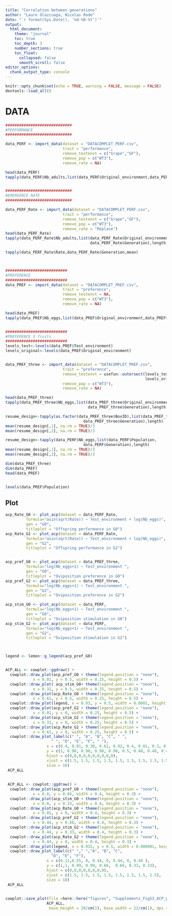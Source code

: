 ```yaml
---
title: "Correlation between generations"
author: "Laure Olazcuaga, Nicolas Rode"
date: "`r format(Sys.Date(), '%d-%B-%Y')`"
output: 
  html_document:
    theme: "journal"
    toc: true
    toc_depth: 3
    number_sections: true
    toc_float:
      collapsed: false
      smooth_scroll: false
editor_options: 
  chunk_output_type: console
---
```



```r
knitr::opts_chunk$set(echo = TRUE, warning = FALSE, message = FALSE)
devtools::load_all()
```


# DATA 
```r
#############################
#PERFORMANCE 
#############################

data_PERF <- import_data(dataset = "DATACOMPLET_PERF.csv", 
                         trait = "performance",
                         remove_testenvt = c("Grape","GF"), 
                         remove_pop = c("WT3"), 
                         remove_rate = NA)

head(data_PERF)
tapply(data_PERF$Nb_adults,list(data_PERF$Original_environment,data_PERF$Generation),length)


#############################
#EMERGENCE RATE
#############################

data_PERF_Rate <- import_data(dataset = "DATACOMPLET_PERF.csv", 
                         trait = "performance",
                         remove_testenvt = c("Grape","GF"), 
                         remove_pop = c("WT3"), 
                         remove_rate = "Replace")
head(data_PERF_Rate)
tapply(data_PERF_Rate$Nb_adults,list(data_PERF_Rate$Original_environment,
                                     data_PERF_Rate$Generation),length)

tapply(data_PERF_Rate$Rate,data_PERF_Rate$Generation,mean)



###########################
#PREFERENCE 
###########################
data_PREF <- import_data(dataset = "DATACOMPLET_PREF.csv", 
                         trait = "preference",
                         remove_testenvt = NA, 
                         remove_pop = c("WT3"), 
                         remove_rate = NA)

head(data_PREF)
tapply(data_PREF$Nb_eggs,list(data_PREF$Original_environment,data_PREF$Generation),length)


###########################
#PREFERENCE 3 fruits
###########################
levels_test<-levels(data_PREF$Test_environment)
levels_original<-levels(data_PREF$Original_environment)


data_PREF_three <- import_data(dataset = "DATACOMPLET_PREF.csv", 
                         trait = "preference",
                         remove_testenvt = usefun::outersect(levels_test, 
                                                             levels_original), 
                         remove_pop = c("WT3"), 
                         remove_rate = NA)

head(data_PREF_three)
tapply(data_PREF_three$Nb_eggs,list(data_PREF_three$Original_environment,
                                    data_PREF_three$Generation),length)

resume_design<-tapply(as.factor(data_PREF_three$BoxID),list(data_PREF_three$Population,
                                  data_PREF_three$Generation),length)
mean(resume_design[,1], na.rm = TRUE)/3
mean(resume_design[,2], na.rm = TRUE)/3

resume_design<-tapply(data_PERF$Nb_eggs,list(data_PERF$Population,
                                  data_PERF$Generation),length)
mean(resume_design[,1], na.rm = TRUE)/3
mean(resume_design[,2], na.rm = TRUE)/3

dim(data_PREF_three)
dim(data_PREF)
head(data_PREF)


levels(data_PREF$Population)
```

## Plot
```r
acp_Rate_G0 <- plot_acp(dataset = data_PERF_Rate,
         formula="asin(sqrt(Rate)) ~ Test_environment + log(Nb_eggs)",
         gen = "G0",
         titleplot = "Offspring performance in G0")
acp_Rate_G2 <- plot_acp(dataset = data_PERF_Rate,
         formula="asin(sqrt(Rate)) ~ Test_environment + log(Nb_eggs)",
         gen = "G2",
         titleplot = "Offspring performance in G2")


acp_pref_G0 <- plot_acp(dataset = data_PREF_three,
         formula="log(Nb_eggs+1) ~ Test_environment ",
         gen = "G0",
         titleplot = "Oviposition preference in G0")
acp_pref_G2 <- plot_acp(dataset = data_PREF_three,
         formula="log(Nb_eggs+1) ~ Test_environment ",
         gen = "G2",
         titleplot = "Oviposition preference in G2")

acp_stim_G0 <- plot_acp(dataset = data_PERF,
         formula="log(Nb_eggs+1) ~ Test_environment ",
         gen = "G0",
         titleplot = "Oviposition stimulation in G0")
acp_stim_G2 <- plot_acp(dataset = data_PERF,
         formula="log(Nb_eggs+1) ~ Test_environment ",
         gen = "G2",
         titleplot = "Oviposition stimulation in G2")



legend <- lemon::g_legend(acp_pref_G0)


ACP_ALL <- cowplot::ggdraw() + 
  cowplot::draw_plot(acp_pref_G0 + theme(legend.position = "none"), 
            x = 0.01, y = 0.5, width = 0.25, height = 0.5) + 
  cowplot::draw_plot( acp_stim_G0+ theme(legend.position = "none"), 
            x = 0.31, y = 0.5, width = 0.25, height = 0.5) + 
  cowplot::draw_plot(acp_Rate_G0 + theme(legend.position = "none"), 
            x = 0.61, y = 0.5, width = 0.25, height = 0.5) + 
  cowplot::draw_plot(legend, x = 0.93, y = 0.5, width = 0.0001, height = 0.0001) + 
  cowplot::draw_plot(acp_pref_G2 + theme(legend.position = "none"), 
            x = 0.01, y = 0, width = 0.25, height = 0.5) + 
  cowplot::draw_plot(acp_stim_G2 + theme(legend.position = "none"), 
            x = 0.31, y = 0, width = 0.25, height = 0.5) + 
  cowplot::draw_plot(acp_Rate_G2 + theme(legend.position = "none"), 
            x = 0.61, y = 0, width = 0.25, height = 0.5) + 
  cowplot::draw_plot_label(c(" ", "A", "B", "C", " ",
                    " ", "D", "E", "F", " "),  
                  x = c(0.4, 0.01, 0.30, 0.61, 0.92, 0.4, 0.01, 0.3, 0.61, 0.92), 
                  y = c(1, 0.98, 0.98, 0.98, 0.98, 0.5, 0.48, 0.48, 0.48, 0.48), 
                  hjust = c(0,0,0,0,0,0,0,0,0,0), 
                  vjust = c(1.5, 1.5, 1.5, 1.5, 1.5, 1.5, 1.5, 1.5, 1.5, 1.5),
                  size = 16) 
 ACP_ALL
 
 
 ACP_ALL <- cowplot::ggdraw() + 
  cowplot::draw_plot(acp_pref_G0 + theme(legend.position = "none"), 
            x = 0.0, y = 0.66, width = 0.4, height = 0.3) + 
  cowplot::draw_plot(acp_stim_G0 + theme(legend.position = "none"), 
            x = 0.0, y = 0.33, width = 0.4, height = 0.3) + 
  cowplot::draw_plot(acp_Rate_G0 + theme(legend.position = "none"), 
            x = 0.01, y = 0, width = 0.4, height = 0.3) + 
  cowplot::draw_plot(acp_pref_G2 + theme(legend.position = "none"), 
            x = 0.44, y = 0.66, width = 0.4, height = 0.3) + 
  cowplot::draw_plot(acp_stim_G2 + theme(legend.position = "none"), 
            x = 0.44, y = 0.33, width = 0.4, height = 0.3) + 
  cowplot::draw_plot(acp_Rate_G2 + theme(legend.position = "none"), 
            x = 0.44, y = 0, width = 0.4, height = 0.3) + 
  cowplot::draw_plot(legend, x = 0.915, y = 0.5, width = 0.000001, height = 0.000001) + 
  cowplot::draw_plot_label(c(" "," ","A", "B", "C",
                    "D", "E", "F"),  
                  x = c(0.12,0.55, 0, 0.44, 0, 0.44, 0, 0.44 ), 
                  y = c(1,1, 0.99, 0.99, 0.66,  0.66, 0.33, 0.33), 
                  hjust = c(0,0,0,0,0,0,0,0), 
                  vjust = c(1.5, 1.5, 1.5, 1.5, 1.5, 1.5, 1.5, 1.5),
                  size = 18) 
 ACP_ALL
 

cowplot::save_plot(file =here::here("figures", "Supplements_FigS3_ACP_pop.pdf"),
                  ACP_ALL,
                   base_height = 28/cm(1), base_width = 22/cm(1), dpi = 610)



```


